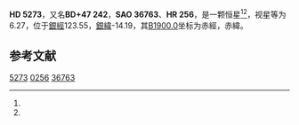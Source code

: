 {{Starbox begin
| name = HD 5273
}}
{{Starbox observe
| epoch = [[J2000.0|J2000.0]]
| constell = {{星座名待查}}<ref name=SIMBAD>{{cite web
 | url=http://simbad.u-strasbg.fr/simbad/sim-id?Ident=HR+256
 | title=Pulsating variable Star
 | publisher=Centre de Données astronomiques de Strasbourg
 | work=SIMBAD
 | accessdate=2012-07-13
 | archive-date=2016-03-16
 | archive-url=https://web.archive.org/web/20160316211423/http://simbad.u-strasbg.fr/simbad/sim-id?Ident=HR+256
 | dead-url=no
 }}</ref><ref name=DATA>{{cite web
 | url=http://vizier.u-strasbg.fr/viz-bin/VizieR-5?-out.add=.&-source=5050&-corr=PK=HR&-out.max=9999&HR=256
 | title=VizieR Detailed Page
 | accessdate=2012-07-13
 | archive-date=2016-03-05
 | archive-url=https://web.archive.org/web/20160305052610/http://vizier.u-strasbg.fr/viz-bin/VizieR-5?-out.add=.&-source=5050&-corr=PK=HR&-out.max=9999&HR=256
 | dead-url=no
 }}</ref>
| 星官 = 
| ra = {{RA|0|55|5.2}}<ref name=SIMBAD /><ref name=DATA />
| dec = {{DEC|+48|40|43}}<ref name=SIMBAD /><ref name=DATA />
| appmag_v = 6.27<ref name=SIMBAD /><ref name=DATA />
}}
{{Starbox character
| class = M2.5IIIa<ref name=SIMBAD /><ref name=DATA />
| b-v = 1.68<ref name=SIMBAD /><ref name=DATA />
| u-b = 2<ref name=SIMBAD /><ref name=DATA />
| r-i = <ref name=SIMBAD /><ref name=DATA />
| variable = 
}}
{{Starbox astrometry
| radial_v = 2
| prop_mo_ra = -52
| parallax = 
| p_error = 
}}
{{Starbox catalog
| names =BD+47 242，[[SAO星表|SAO]] 36763，[[HD星表|HD]] 5273，[[HR星表|HR]] 256}}
{{Starbox reference |Simbad=HR+256}}
{{Starbox end}}

'''HD 5273'''，又名'''BD+47 242'''，'''SAO 36763'''、'''HR 256'''，是一颗恒星<ref name=SIMBAD /><ref name=DATA />，视星等为6.27，位于[[銀道座標系|銀經]]123.55，[[銀道座標系|銀緯]]-14.19，其[[B1900.0|B1900.0]]坐标为赤經{{RA|0|49|24}}，赤緯{{DEC|+48|-14.19|11}}。

== 参考文献 ==
{{reflist}}

{{star-stub}}

[[Category:HD和HDE天體|5273]]
[[Category:HR天體|0256]]
[[Category:SAO天體|36763]]